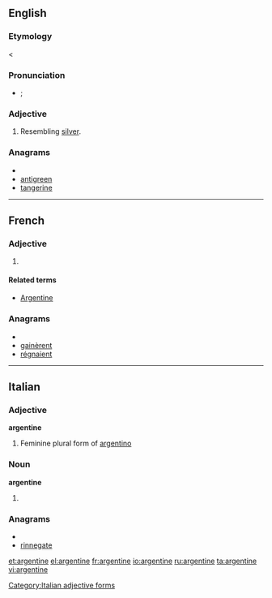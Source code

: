 {{also|Argentine}}
==English==

===Etymology===

{{etyl|fro}} {{term|argentin||silvery}} < {{etyl|la}} {{term|argentum||silver}}

===Pronunciation===
* {{a|UK|US}} {{IPA|/ˈɑː(ɹ).dʒənˌtiːn/|/ˈɑː(ɹ).dʒənˌtaɪn/}}; {{SAMPA|/"A:(r\).dZ@n%ti:n/|/"A:(r\).dZ@n%taIn/}}

===Adjective===
{{en-adj}}

# Resembling [[silver]].

===Anagrams===
* {{alphagram|aeeginnrt}}
* [[antigreen#English|antigreen]]
* [[tangerine#English|tangerine]]


----

==French==

===Adjective===
{{fr-adj-form}}

# {{feminine of|argentin}}

====Related terms====
* [[Argentine]]

===Anagrams===
* {{alphagram|aeeginnrt}}
* [[gainèrent#French|gainèrent]]
* [[régnaient#French|régnaient]]


----

==Italian==

===Adjective===
'''argentine''' {{f}}

# Feminine plural form of [[argentino]]

===Noun===
'''argentine''' {{f}}

# {{plural of|[[argentina]]|lang=Italian}}

===Anagrams===
* {{alphagram|aeeginnrt}}
* [[rinnegate#Italian|rinnegate]]

[[Category:Italian adjective forms]]

[[et:argentine]]
[[el:argentine]]
[[fr:argentine]]
[[io:argentine]]
[[ru:argentine]]
[[ta:argentine]]
[[vi:argentine]]